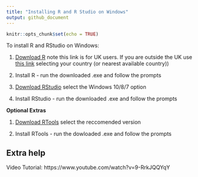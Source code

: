 ```yaml
---
title: "Installing R and R Studio on Windows"
output: github_document
---
```


```r
knitr::opts_chunk$set(echo = TRUE)
```

To install R and RStudio on Windows:

1. [Download R](https://www.stats.bris.ac.uk/R/bin/windows/base/) note this link is for UK users. If you are outside the UK use [this link](https://cran.r-project.org/mirrors.html) selecting your country (or nearest available country))

1. Install R - run the downloaded .exe and follow the prompts

1. [Download RStudio](https://rstudio.com/products/rstudio/download/#download) select the Windows 10/8/7 option

1. Install RStudio - run the downloaded .exe and follow the prompts

**Optional Extras**

1. [Download RTools](https://cran.r-project.org/bin/windows/Rtools/) select the reccomended version

1. Install RTools - run the dowloaded .exe and follow the prompts

## Extra help

Video Tutorial: https://www.youtube.com/watch?v=9-RrkJQQYqY

